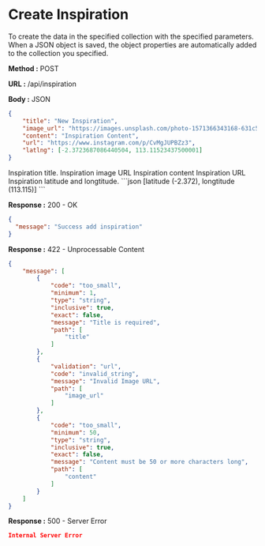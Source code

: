 
# Create Inspiration

To create the data in the specified collection with the specified parameters.
When a JSON object is saved, the object properties are automatically added to the collection you specified.

**Method :** <Badge>POST</Badge>

**URL :** <Badge variant="dark">/api/inspiration</Badge>

**Body :** <Badge variant="purple">JSON</Badge>

```json
{
	"title": "New Inspiration",
	"image_url": "https://images.unsplash.com/photo-1571366343168-631c5bcca7a4?q=80&w=720",
	"content": "Inspiration Content",
	"url": "https://www.instagram.com/p/CvMgJUPBZz3",
	"latlng": [-2.3723687086440504, 113.11523437500001]
}
```

<Param name='title' type='string' required={true}>
    Inspiration title.
</Param>
<Param name="image_url" type="string" required={true}>
    Inspiration image URL
</Param>
<Param name="content" type="string" required={true}>
    Inspiration content
</Param>
<Param name="url" type="string">
    Inspiration URL
</Param>
<Param name="latlng" type="array of double">
	Inspiration latitude and longtitude. 
	```json
	[latitude (-2.372), longtitude (113.115)]
	```
</Param>

**Response :** <BadgeOutline variant="success">200 - OK</BadgeOutline>

```json
{
  "message": "Success add inspiration"
}
```

**Response :** <BadgeOutline variant="info">422 - Unprocessable Content</BadgeOutline>

```json
{
    "message": [
        {
            "code": "too_small",
            "minimum": 1,
            "type": "string",
            "inclusive": true,
            "exact": false,
            "message": "Title is required",
            "path": [
                "title"
            ]
        },
        {
            "validation": "url",
            "code": "invalid_string",
            "message": "Invalid Image URL",
            "path": [
                "image_url"
            ]
        },
        {
            "code": "too_small",
            "minimum": 50,
            "type": "string",
            "inclusive": true,
            "exact": false,
            "message": "Content must be 50 or more characters long",
            "path": [
                "content"
            ]
        }
    ]
}
```

**Response :** <BadgeOutline variant="danger">500 - Server Error</BadgeOutline>

```json
Internal Server Error
```
